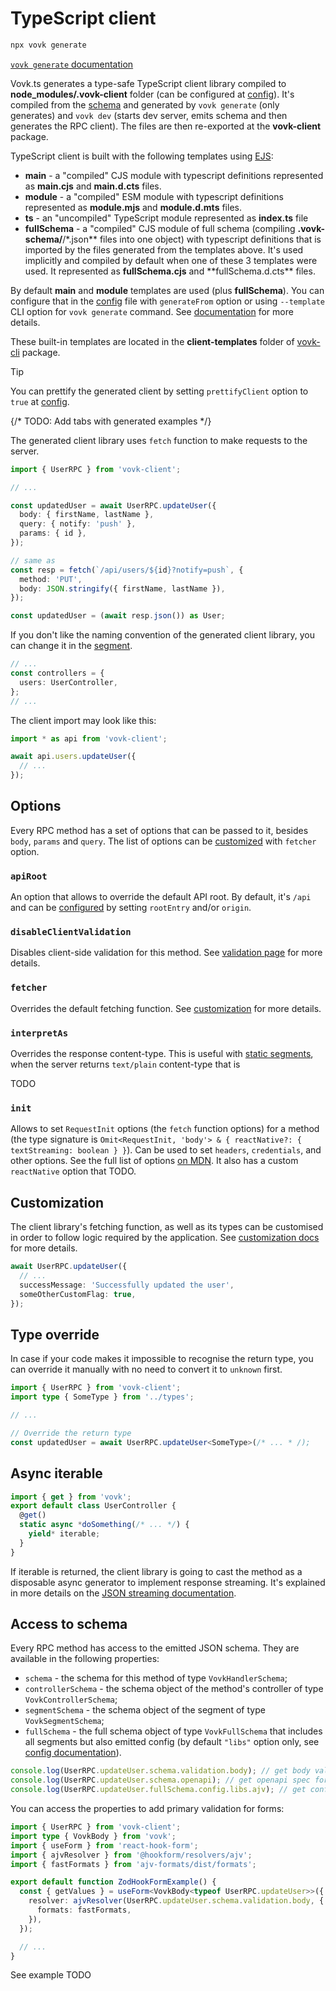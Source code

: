 
# TypeScript client

```sh filename="Generate client with CLI"
npx vovk generate
```

[`vovk generate` documentation](/cli/generate)

Vovk.ts generates a type-safe TypeScript client library compiled to **node_modules/.vovk-client** folder (can be configured at [config](/config)). It's compiled from the [schema](/schema) and generated by `vovk generate` (only generates) and `vovk dev` (starts dev server, emits schema and then generates the RPC client). The files are then re-exported at the **vovk-client** package.

TypeScript client is built with the following templates using [EJS](https://www.npmjs.com/package/ejs):

- **main** - a "compiled" CJS module with typescript definitions represented as **main.cjs** and **main.d.cts** files.
- **module** - a "compiled" ESM module with typescript definitions represented as **module.mjs** and **module.d.mts** files.
- **ts** - an "uncompiled" TypeScript module represented as **index.ts** file
- **fullSchema** - a "compiled" CJS module of full schema (compiling **.vovk-schema/**/\*.json** files into one object) with typescript definitions that is imported by the files generated from the templates above. It's used implicitly and compiled by default when one of these 3 templates were used. It represented as **fullSchema.cjs** and **fullSchema.d.cts\*\* files.

By default **main** and **module** templates are used (plus **fullSchema**). You can configure that in the [config](/config) file with `generateFrom` option or using `--template` CLI option for `vovk generate` command. See [documentation](/cli/generate) for more details.

These built-in templates are located in the **client-templates** folder of [vovk-cli](/cli) package.

> [!TIP]
>
> You can prettify the generated client by setting `prettifyClient` option to `true` at [config](/config).

{/* TODO: Add tabs with generated examples */}

The generated client library uses `fetch` function to make requests to the server.

```ts
import { UserRPC } from 'vovk-client';

// ...

const updatedUser = await UserRPC.updateUser({
  body: { firstName, lastName },
  query: { notify: 'push' },
  params: { id },
});

// same as
const resp = fetch(`/api/users/${id}?notify=push`, {
  method: 'PUT',
  body: JSON.stringify({ firstName, lastName }),
});

const updatedUser = (await resp.json()) as User;
```

If you don't like the naming convention of the generated client library, you can change it in the [segment](/segment).

```ts filename="src/app/api/[[...vovk]]/route.ts"
// ...
const controllers = {
  users: UserController,
};
// ...
```

The client import may look like this:

```ts
import * as api from 'vovk-client';

await api.users.updateUser({
  // ...
});
```

## Options

Every RPC method has a set of options that can be passed to it, besides `body`, `params` and `query`. The list of options can be [customized](/typescript/customization) with `fetcher` option.

### `apiRoot`

An option that allows to override the default API root. By default, it's `/api` and can be [configured](/config) by setting `rootEntry` and/or `origin`.

### `disableClientValidation`

Disables client-side validation for this method. See [validation page](/validation) for more details.

### `fetcher`

Overrides the default fetching function. See [customization](/typescript/customization) for more details.

### `interpretAs`

Overrides the response content-type. This is useful with [static segments](/segment/static), when the server returns `text/plain` content-type that is 

TODO

### `init`

Allows to set `RequestInit` options (the `fetch` function options) for a method (the type signature is `Omit<RequestInit, 'body'> & { reactNative?: { textStreaming: boolean } }`). Can be used to set `headers`, `credentials`, and other options. See the full list of options [on MDN](https://developer.mozilla.org/en-US/docs/Web/API/RequestInit). It also has a custom `reactNative` option that TODO.

## Customization

The client library's fetching function, as well as its types can be customised in order to follow logic required by the application. See [customization docs](/client/customization) for more details.

```ts
await UserRPC.updateUser({
  // ...
  successMessage: 'Successfully updated the user',
  someOtherCustomFlag: true,
});
```

## Type override

In case if your code makes it impossible to recognise the return type, you can override it manually with no need to convert it to `unknown` first.

```ts
import { UserRPC } from 'vovk-client';
import type { SomeType } from '../types';

// ...

// Override the return type
const updatedUser = await UserRPC.updateUser<SomeType>(/* ... * /);
```

## Async iterable

```ts filename="src/modules/user/UserController.ts"
import { get } from 'vovk';
export default class UserController {
  @get()
  static async *doSomething(/* ... */) {
    yield* iterable;
  }
}
```

If iterable is returned, the client library is going to cast the method as a disposable async generator to implement response streaming. It's explained in more details on the [JSON streaming documentation](/streaming).

## Access to schema

Every RPC method has access to the emitted JSON schema. They are available in the following properties:

- `schema` - the schema for this method of type `VovkHandlerSchema`;
- `controllerSchema` - the schema object of the method's controller of type `VovkControllerSchema`;
- `segmentSchema` - the schema object of the segment of type `VovkSegmentSchema`;
- `fullSchema` - the full schema object of type `VovkFullSchema` that includes all segments but also emitted config (by default `"libs"` option only, see [config documentation](/config)).

```ts
console.log(UserRPC.updateUser.schema.validation.body); // get body validation JSON schema
console.log(UserRPC.updateUser.schema.openapi); // get openapi spec for this method
console.log(UserRPC.updateUser.fullSchema.config.libs.ajv); // get config option
```

You can access the properties to add primary validation for forms:

```ts
import { UserRPC } from 'vovk-client';
import type { VovkBody } from 'vovk';
import { useForm } from 'react-hook-form';
import { ajvResolver } from '@hookform/resolvers/ajv';
import { fastFormats } from 'ajv-formats/dist/formats';

export default function ZodHookFormExample() {
  const { getValues } = useForm<VovkBody<typeof UserRPC.updateUser>>({
    resolver: ajvResolver(UserRPC.updateUser.schema.validation.body, {
      formats: fastFormats,
    }),
  });

  // ...
}
```

See example TODO
